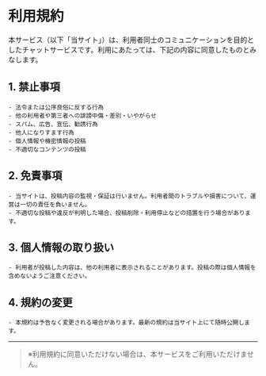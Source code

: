 # **利用規約**

本サービス（以下「当サイト」）は、利用者同士のコミュニケーションを目的としたチャットサービスです。利用にあたっては、下記の内容に同意したものとみなします。

## 1. **禁止事項**

    - 法令または公序良俗に反する行為
    - 他の利用者や第三者への誹謗中傷・差別・いやがらせ
    - スパム、広告、宣伝、勧誘行為
    - 他人になりすます行為
    - 個人情報や機密情報の投稿
    - 不適切なコンテンツの投稿

## 2. **免責事項**

    - 当サイトは、投稿内容の監視・保証は行いません。利用者間のトラブルや損害について、運営は一切の責任を負いません。
    - 不適切な投稿や違反が判明した場合、投稿削除・利用停止などの措置を行う場合があります。

## 3. **個人情報の取り扱い**

    - 利用者が投稿した内容は、他の利用者に表示されることがあります。投稿の際は個人情報を含めないようご注意ください。

## 4. **規約の変更**

    - 本規約は予告なく変更される場合があります。最新の規約は当サイト上にて随時公開します。

---

> ※利用規約に同意いただけない場合は、本サービスをご利用いただけません。
